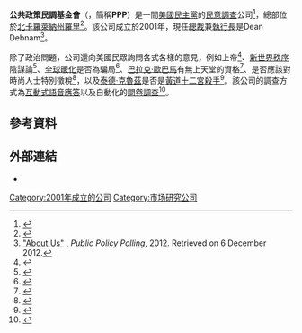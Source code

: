 {{Infobox company
| name     = 公共政策民調基金會<br/><small>{{nobold|{{noitalics|Public Policy Polling}}}}</small>
| logo     = 
| type     = [[私营公司|私营公司]]
| foundation       = [[北卡羅萊納州|北卡羅萊納州]]·[[羅里_(北卡羅來納州)|羅里]]（{{Start date|2001}}）
| founder          = Dean Debnam
| location_city    = ·[[北卡羅萊納州|北卡羅萊納州]]·[[羅里_(北卡羅來納州)|羅里]]<br>2912 Highwoods Boulevard, Suite 201
| location_country = {{美國}}
| key_people       = Dean Debnam（[[總裁|總裁]]兼[[首席执行官|執行長]]）<br>Tom Jensen（董事）
| area_served      = {{美國}}
| industry         = [[輿論調查|輿論調查]]
| homepage         = [http://www.publicpolicypolling.com/ 公共政策民調基金會官方網站]
}}

'''公共政策民調基金會'''（{{lang-en|Public Policy Polling}}，簡稱'''PPP'''）是一間[[美國|美國]][[民主黨_(美國)|民主黨]]的[[輿論調查|民意調查]]公司<ref name=jensen>{{cite web | language=en | url=http://www.publicpolicypolling.com/main/2008/11/ppps-bias.html | title=PPP's 'Bias' | publisher=Public Policy Polling | date=2008-11-05 | accessdate=2016-10-05 | author=Jensen, Tom | archive-date=2016-10-10 | archive-url=https://web.archive.org/web/20161010164449/http://www.publicpolicypolling.com/main/2008/11/ppps-bias.html | dead-url=no }}</ref>，總部位於[[北卡羅萊納州|北卡羅萊納州]][[羅里_(北卡羅來納州)|羅里]]<ref name=sarlin>{{cite web | language=en | url=http://talkingpointsmemo.com/dc/how-ppp-became-the-it-democratic-pollster | title=How PPP Became The 'It' Democratic Pollster | work={{link-en|Talking Points Memo|Talking Points Memo}} | date=2011-08-22 | accessdate=2016-10-05 | author=Sarlin, Benjy | archive-date=2016-10-05 | archive-url=https://web.archive.org/web/20161005202552/http://talkingpointsmemo.com/dc/how-ppp-became-the-it-democratic-pollster | dead-url=no }}</ref>。該公司成立於2001年，現任[[總裁|總裁]]兼[[首席执行官|執行長]]是Dean Debnam<ref>[http://www.publicpolicypolling.com/aboutppp/about-us-bios.html "About Us"] {{Wayback|url=http://www.publicpolicypolling.com/aboutppp/about-us-bios.html |date=20121122071434 }}, ''Public Policy Polling'', 2012. Retrieved on 6 December 2012.</ref>。

除了政治問題，公司還向美國民眾詢問各式各樣的意見，例如上帝<ref>{{cite web |language=en |url=http://www.newsmax.com/InsideCover/God-approval-poll-creator/2011/07/24/id/404610 |title=Public Policy Poll: God Commands 52% Approval |publisher=Newsmax.com |date=2011-07-24 |accessdate=2011-10-21 |archive-date=2011-11-05 |archive-url=https://web.archive.org/web/20111105232437/http://www.newsmax.com/InsideCover/God-approval-poll-creator/2011/07/24/id/404610 |dead-url=no }}</ref>、[[新世界秩序|新世界秩序]]陰謀論<ref name="Synchronicity Key">{{cite book|language = en|last1=Wilcock|first1=David|title=The Synchronicity Key:the hidden intelligence guiding the universe and you|date=2014-05-29|publisher=橡實文化|isbn=978-9866362880|pages=第69頁}}</ref>、[[全球暖化|全球暖化]]是否為騙局<ref>{{cite web|language=en|url=http://www.publicpolicypolling.com/main/2013/04/conspiracy-theory-poll-results-.html|title=Conspiracy Theory Poll Results|publisher=公共政策民調基金會|date=2013-04-02|accessdate=2017-04-03|archive-date=2017-09-30|archive-url=https://web.archive.org/web/20170930093655/http://www.publicpolicypolling.com/main/2013/04/conspiracy-theory-poll-results-.html|dead-url=no}}</ref>、[[巴拉克·歐巴馬|巴拉克·歐巴馬]]有無上天堂的資格<ref>{{cite web |language=en |last=Rosenbaum |first=Ron |url=http://www.slate.com/blogs/weigel/2011/07/19/only_19_percent_of_republicans_think_obama_would_be_raptured.html |title=Only 19 Percent of Republicans Think Obama Would Be Raptured |publisher=Slate |date=2011-07-19 |accessdate=2011-10-21 |archive-date=2011-10-20 |archive-url=https://web.archive.org/web/20111020101401/http://www.slate.com/blogs/weigel/2011/07/19/only_19_percent_of_republicans_think_obama_would_be_raptured.html |dead-url=no }}</ref>、是否應該對時尚人士特別徵稅<ref>{{cite web |language=en |url=http://www.huffingtonpost.com/2013/05/13/hipster-tax_n_3268094.html |title=Hipster Tax For Being 'So Annoying' Backed By 27 Percent Of Americans: Poll |publisher=The Huffington Post |date=2013-05-13 |accessdate=2013-05-14 |archive-date=2013-05-13 |archive-url=https://web.archive.org/web/20130513210409/http://www.huffingtonpost.com/2013/05/13/hipster-tax_n_3268094.html |dead-url=no }}</ref>，以及[[泰德·克魯茲|泰德·克魯茲]]是否是[[黃道十二宮殺手|黃道十二宮殺手]]<ref>{{cite news|language=en|last1=Stuart|first1=Tessa|title=Is Ted Cruz the Zodiac Killer? Maybe, Say 38 Percent of Florida Voters|url=http://www.rollingstone.com/politics/news/is-ted-cruz-the-zodiac-killer-maybe-say-38-percent-of-florida-voters-20160226|accessdate=2016-05-01|work=[[滾石_(雜誌)|滾石 (雜誌)]]|date=2016-02-26|archive-date=2017-12-30|archive-url=https://web.archive.org/web/20171230060210/https://www.rollingstone.com/politics/news/is-ted-cruz-the-zodiac-killer-maybe-say-38-percent-of-florida-voters-20160226|dead-url=no}}</ref>。該公司的調查方式為[[互動式語音應答|互動式語音應答]]以及自動化的[[問卷調查|問卷調查]]<ref name=wsjournal>{{cite news | language=en | url=https://online.wsj.com/article/SB122592455567202805.html | title=Polls Foresaw Future, Which Looks Tough for Polling | last=Bialik | first=Carl | date=2008-11-06 | work=[[華爾街日報|華爾街日報]] | pages=A16 | accessdate=2012-03-12 | archive-date=2013-09-16 | archive-url=https://web.archive.org/web/20130916055718/http://online.wsj.com/article/SB122592455567202805.html | dead-url=no }}</ref>。

== 參考資料 ==
{{Reflist}}

== 外部連結==
* {{official|http://www.publicpolicypolling.com}}

{{Authority control}}
[[Category:2001年成立的公司|Category:2001年成立的公司]]
[[Category:市场研究公司|Category:市场研究公司]]